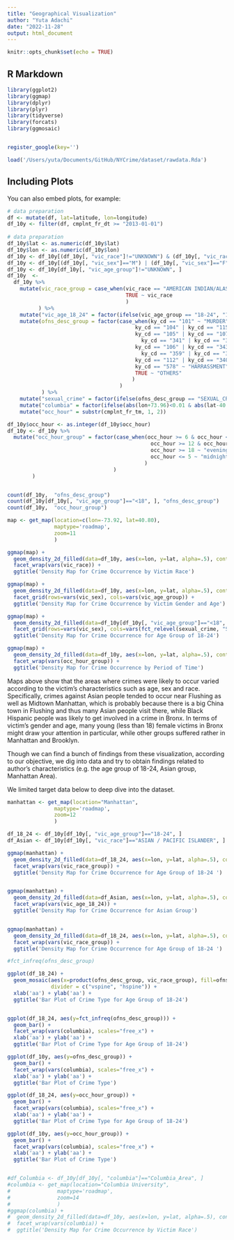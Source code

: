 ```yaml
---
title: "Geographical Visualization"
author: "Yuta Adachi"
date: "2022-11-28"
output: html_document
---
```


```r
knitr::opts_chunk$set(echo = TRUE)
```

## R Markdown

```r
library(ggplot2)
library(ggmap)
library(dplyr)
library(plyr)
library(tidyverse)
library(forcats)
library(ggmosaic)


register_google(key='')

load('/Users/yuta/Documents/GitHub/NYCrime/dataset/rawdata.Rda')
```

## Including Plots

You can also embed plots, for example:

```r
# data preparation
df <- mutate(df, lat=latitude, lon=longitude)
df_10y <- filter(df, cmplnt_fr_dt >= "2013-01-01")
  
# data preparation
df_10y$lat <- as.numeric(df_10y$lat)
df_10y$lon <- as.numeric(df_10y$lon)
df_10y <- df_10y[(df_10y[, "vic_race"]!="UNKNOWN") & (df_10y[, "vic_race"]!="(null)"), ]
df_10y <- df_10y[(df_10y[, "vic_sex"]=="M") | (df_10y[, "vic_sex"]=="F"), ] 
df_10y <- df_10y[df_10y[, "vic_age_group"]!="UNKNOWN", ]
df_10y  <-
  df_10y %>%
    mutate(vic_race_group = case_when(vic_race == "AMERICAN INDIAN/ALASKAN NATIVE" | vic_race == "BLACK HISPANIC" ~ "OTHERS",
                                      TRUE ~ vic_race
                                      )
          ) %>%
    mutate("vic_age_18_24" = factor(ifelse(vic_age_group == "18-24", "18-24", "Others"))) %>%
    mutate(ofns_desc_group = factor(case_when(ky_cd == "101" ~ "MURDER",
                                         ky_cd == "104" | ky_cd == "115" | ky_cd == "116" | ky_cd == "233"　~ "SEXUAL_CRIME",
                                         ky_cd == "105" | ky_cd == "107" | ky_cd == "109" | ky_cd == "110" | ky_cd == "232" | 
                                           ky_cd == "341" | ky_cd == "343" ~ "ROBBERY&THEFT&BURGLARY",
                                         ky_cd == "106" | ky_cd == "343" | ky_cd == "344" | ky_cd == "355" | ky_cd == "358" | 
                                           ky_cd == "359" | ky_cd == "361" ~ "ASSAULT&OFFENCE",
                                         ky_cd == "112" | ky_cd == "340" ~ "FRAUD",
                                         ky_cd == "578" ~ "HARRASSMENT",
                                         TRUE ~ "OTHERS"
                                        )
                                    )
           ) %>%
    mutate("sexual_crime" = factor(ifelse(ofns_desc_group == "SEXUAL_CRIME", "SEXUAL_CRIME", "OTHERS")))　%>%
    mutate("columbia" = factor(ifelse(abs(lon+73.96)<0.01 & abs(lat-40.81)<0.01, "Columbia_Area", "Others"))) %>%
    mutate("occ_hour" = substr(cmplnt_fr_tm, 1, 2)) 

df_10y$occ_hour <- as.integer(df_10y$occ_hour)
df_10y <- df_10y %>% 
  mutate("occ_hour_group" = factor(case_when(occ_hour >= 6 & occ_hour <= 11 ~ "morning",
                                              occ_hour >= 12 & occ_hour <= 17 ~ "afternoon",
                                              occ_hour >= 18 ~ "evening",
                                              occ_hour <= 5 ~ "midnight"
                                            )
                                  )
        )

```


```r

```
```r
count(df_10y,  "ofns_desc_group")
count(df_10y[df_10y[, "vic_age_group"]=="<18", ], "ofns_desc_group")
count(df_10y,  "occ_hour_group")

```


```r
map <- get_map(location=c(lon=-73.92, lat=40.80),
               maptype='roadmap',
               zoom=11
               )

ggmap(map) + 
  geom_density_2d_filled(data=df_10y, aes(x=lon, y=lat, alpha=.5), contour = FALSE) +
  facet_wrap(vars(vic_race)) + 
  ggtitle('Density Map for Crime Occurrence by Victim Race') 

ggmap(map) + 
  geom_density_2d_filled(data=df_10y, aes(x=lon, y=lat, alpha=.5), contour = FALSE) +
  facet_grid(rows=vars(vic_sex), cols=vars(vic_age_group)) + 
  ggtitle('Density Map for Crime Occurrence by Victim Gender and Age') 

ggmap(map) + 
  geom_density_2d_filled(data=df_10y[df_10y[, "vic_age_group"]=="<18", ], aes(x=lon, y=lat, alpha=.5), contour = FALSE) +
  facet_grid(rows=vars(vic_sex), cols=vars(fct_relevel(sexual_crime, "SEXUAL_CRIME"))) +
  ggtitle('Density Map for Crime Occurrence for Age Group of 18-24') 

ggmap(map) + 
  geom_density_2d_filled(data=df_10y, aes(x=lon, y=lat, alpha=.5), contour = FALSE) +
  facet_wrap(vars(occ_hour_group)) + 
  ggtitle('Density Map for Crime Occurrence by Period of Time') 

```

Maps above show that the areas where crimes were likely to occur varied according to the victim's characteristics such as age, sex and race. Specifically, crimes against Asian people tended to occur near Flushing as well as Midtown Manhattan, which is probably because there is a big China town in Flushing and thus many Asian people visit there, while Black Hispanic people was likely to get involved in a crime in Bronx. In terms of victim's gender and age, many young (less than 18) female victims in Bronx might draw your attention in particular, while other groups suffered rather in Manhattan and Brooklyn.

Though we can find a bunch of findings from these visualization, according to our objective, we dig into data and try to obtain findings related to author's characteristics (e.g. the age group of 18-24, Asian group, Manhattan Area).

We limited target data below to deep dive into the dataset.

```r
manhattan <- get_map(location="Manhattan",
               maptype='roadmap',
               zoom=12
               )

df_18_24 <- df_10y[df_10y[, "vic_age_group"]=="18-24", ]
df_Asian <- df_10y[df_10y[, "vic_race"]=="ASIAN / PACIFIC ISLANDER", ]

ggmap(manhattan) + 
  geom_density_2d_filled(data=df_18_24, aes(x=lon, y=lat, alpha=.5), contour = FALSE) +
  facet_wrap(vars(vic_race_group)) +
  ggtitle('Density Map for Crime Occurrence for Age Group of 18-24 ') 


ggmap(manhattan) + 
  geom_density_2d_filled(data=df_Asian, aes(x=lon, y=lat, alpha=.5), contour = FALSE) +
  facet_wrap(vars(vic_age_18_24)) +
  ggtitle('Density Map for Crime Occurrence for Asian Group') 


ggmap(manhattan) + 
  geom_density_2d_filled(data=df_18_24, aes(x=lon, y=lat, alpha=.5), contour = FALSE) +
  facet_wrap(vars(vic_race_group)) +
  ggtitle('Density Map for Crime Occurrence for Age Group of 18-24 ') 


```
```r
#fct_infreq(ofns_desc_group)

ggplot(df_18_24) + 
  geom_mosaic(aes(x=product(ofns_desc_group, vic_race_group), fill=ofns_desc_group), 
              divider = c("vspine", "hspine")) +
  xlab('aa') + ylab('aa') +
  ggtitle('Bar Plot of Crime Type for Age Group of 18-24') 


ggplot(df_18_24, aes(y=fct_infreq(ofns_desc_group))) + 
  geom_bar() +
  facet_wrap(vars(columbia), scales="free_x") +
  xlab('aa') + ylab('aa') +
  ggtitle('Bar Plot of Crime Type for Age Group of 18-24') 

ggplot(df_10y, aes(y=ofns_desc_group)) + 
  geom_bar() +
  facet_wrap(vars(columbia), scales="free_x") +
  xlab('aa') + ylab('aa') +
  ggtitle('Bar Plot of Crime Type') 

ggplot(df_18_24, aes(y=occ_hour_group)) + 
  geom_bar() +
  facet_wrap(vars(columbia), scales="free_x") +
  xlab('aa') + ylab('aa') +
  ggtitle('Bar Plot of Crime Type for Age Group of 18-24') 

ggplot(df_10y, aes(y=occ_hour_group)) + 
  geom_bar() +
  facet_wrap(vars(columbia), scales="free_x") +
  xlab('aa') + ylab('aa') +
  ggtitle('Bar Plot of Crime Type') 


#df_Columbia <- df_10y[df_10y[, "columbia"]=="Columbia_Area", ]
#columbia <- get_map(location="Columbia University",
#               maptype='roadmap',
#               zoom=14
#               )
#ggmap(columbia) + 
#  geom_density_2d_filled(data=df_10y, aes(x=lon, y=lat, alpha=.5), contour = FALSE) +
#  facet_wrap(vars(columbia)) + 
#  ggtitle('Density Map for Crime Occurrence by Victim Race') 

```

